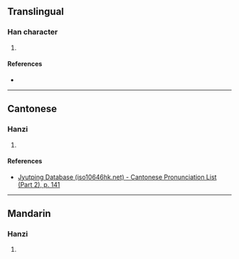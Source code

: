 {{character info/new}}
==Translingual==

===Han character===
{{Han char|rn=85|rad=水|as=09|sn=12|four=33143|canj=EJCK|ids=⿰氵突}}

# {{defn|Han|sort=水09}}

====References====
* {{Han ref|kx=0637.270|dkj=17856|dj=1044.200|hdz=31687.050|uh=6E65|ud=28261|bh=DA4C|bd=55884}}

----

==Cantonese==

===Hanzi===
{{yue-hanzi|jyut=[[teot1]]|y=teut1}}

# {{defn|lang=yue|sort=水09}}

====References====
*[http://www.iso10646hk.net/jp/document/download.jsp Jyutping Database (iso10646hk.net) - Cantonese Pronunciation List (Part 2), p. 141]

----

==Mandarin==

===Hanzi===
{{cmn-hanzi|pin=[[tū]] ([[tu1]])|wg=t'u<sup>1</sup>}}

# {{defn|lang=cmn|sort=水09}}